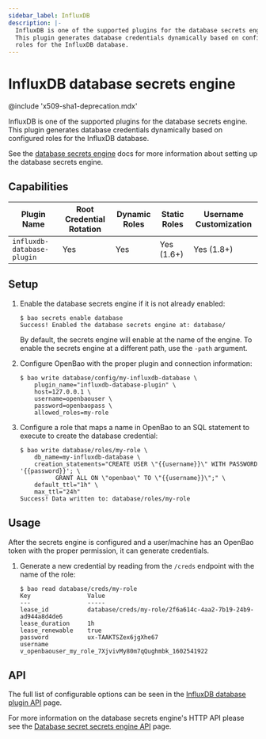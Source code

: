 ```yaml
---
sidebar_label: InfluxDB
description: |-
  InfluxDB is one of the supported plugins for the database secrets engine.
  This plugin generates database credentials dynamically based on configured
  roles for the InfluxDB database.
---
```


# InfluxDB database secrets engine

@include 'x509-sha1-deprecation.mdx'

InfluxDB is one of the supported plugins for the database secrets engine. This
plugin generates database credentials dynamically based on configured roles for
the InfluxDB database.

See the [database secrets engine](/docs/secrets/databases) docs for
more information about setting up the database secrets engine.

## Capabilities

| Plugin Name                | Root Credential Rotation | Dynamic Roles | Static Roles | Username Customization |
| -------------------------- | ------------------------ | ------------- | ------------ | ---------------------- |
| `influxdb-database-plugin` | Yes                      | Yes           | Yes (1.6+)   | Yes (1.8+)             |

## Setup

1.  Enable the database secrets engine if it is not already enabled:

    ```text
    $ bao secrets enable database
    Success! Enabled the database secrets engine at: database/
    ```

    By default, the secrets engine will enable at the name of the engine. To
    enable the secrets engine at a different path, use the `-path` argument.

1.  Configure OpenBao with the proper plugin and connection information:

    ```text
    $ bao write database/config/my-influxdb-database \
        plugin_name="influxdb-database-plugin" \
        host=127.0.0.1 \
        username=openbaouser \
        password=openbaopass \
        allowed_roles=my-role
    ```

1.  Configure a role that maps a name in OpenBao to an SQL statement to execute to
    create the database credential:

    ```text
    $ bao write database/roles/my-role \
        db_name=my-influxdb-database \
        creation_statements="CREATE USER \"{{username}}\" WITH PASSWORD '{{password}}'; \
              GRANT ALL ON \"openbao\" TO \"{{username}}\";" \
        default_ttl="1h" \
        max_ttl="24h"
    Success! Data written to: database/roles/my-role
    ```

## Usage

After the secrets engine is configured and a user/machine has an OpenBao token with
the proper permission, it can generate credentials.

1.  Generate a new credential by reading from the `/creds` endpoint with the name
    of the role:

    ```text
    $ bao read database/creds/my-role
    Key                Value
    ---                -----
    lease_id           database/creds/my-role/2f6a614c-4aa2-7b19-24b9-ad944a8d4de6
    lease_duration     1h
    lease_renewable    true
    password           ux-TAAKTSZex6jgXhe67
    username           v_openbaouser_my_role_7XjvivMy80m7qQughmbk_1602541922
    ```

## API

The full list of configurable options can be seen in the [InfluxDB database
plugin API](/api-docs/secret/databases/influxdb) page.

For more information on the database secrets engine's HTTP API please see the [Database secret
secrets engine API](/api-docs/secret/databases) page.
